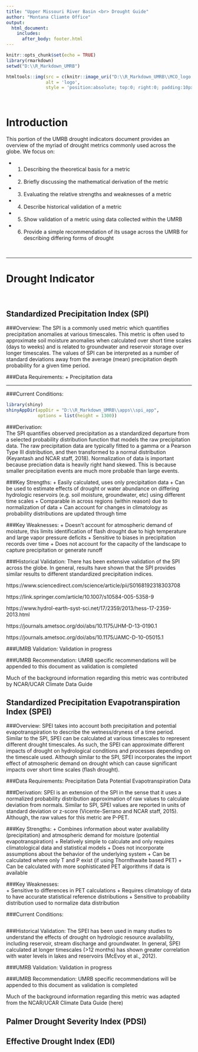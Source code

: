 ```yaml
---
title: "Upper Missouri River Basin <br> Drought Guide"
author: "Montana Cliamte Office"
output:
  html_document:
    includes:
      after_body: footer.html
---
```


```r
knitr::opts_chunk$set(echo = TRUE)
library(rmarkdown)
setwd("D:\\R_Markdown_UMRB")
```

```r
htmltools::img(src = c(knitr::image_uri("D:\\R_Markdown_UMRB\\MCO_logo.svg")), 
               alt = 'logo', 
               style = 'position:absolute; top:0; right:0; padding:10px; width:400px;')
```

<br>

# Introduction

This portion of the UMRB drought indicators document provides an overview of the myriad of drought metrics commonly used across the globe. We focus on: 

  + 1. Describing the theoretical basis for a metric 
  + 2. Briefly discussing the mathematical derivation of the metric 
  + 3. Evaluating the relative strengths and weaknesses of a metric 
  + 4. Describe historical validation of a metric 
  + 5. Show validation of a metric using data collected within the UMRB
  + 6. Provide a simple recommendation of its usage across the UMRB for describing differing forms of drought

<br>

***

# Drought Indicator {.tabset .tabset-fade .tabset-dropdown}

<br>

## **Standardized Precipitation Index (SPI)**

###Overview:
The SPI is a commonly used metric which quantifies precipitation anomalies at various timescales. This metric is often used to approximate soil moisture anomalies when calculated over short time scales (days to weeks) and is related to groundwater and reservoir storage over longer timescales. The values of SPI can be interpreted as a number of standard deviations away from the average (mean) precipitation depth probability for a given time period. 

###Data Requirements: 
  + Precipitation data

***

###Current Conditions:

```r

library(shiny)
shinyAppDir(appDir = "D:\\R_Markdown_UMRB\\apps\\spi_app",
            options = list(height = 1300))

```



###Derivation:  
The SPI quantifies observed precipitation as a standardized departure from a selected probability distribution function that models the raw precipitation data. The raw precipitation data are typically fitted to a gamma or a Pearson Type III distribution, and then transformed to a normal distribution (Keyantash and NCAR staff, 2018). Normalization of data is important because preciation data is heavily right hand skewed. This is because smaller precipitation events are much more probable than large events. 

###Key Strengths:
  + Easily calculated, uses only precipitation data
  + Can be used to estimate effects of drought or water abundance on differing hydrologic reservoirs (e.g. soil moisture, groundwater, etc) using different time scales
  + Comparable in across regions (within reason) due to normalization of data
  + Can account for changes in climatology as probability distributions are updated through time
 
###Key Weaknesses: 
  + Doesn't account for atmospheric demand of moisture, this limits identification of flash drought due to high temperature and large vapor pressure deficits
  + Sensitive to biases in precipitation records over time
  + Does not account for the capacity of the landscape to capture precipitation or generate runoff 


###Historical Validation: 
There has been extensive validation of the SPI across the globe. In general, results have shown that the SPI provides similar results to different standardized precipitation indices. 

https://www.sciencedirect.com/science/article/pii/S0168192318303708

https://link.springer.com/article/10.1007/s10584-005-5358-9

https://www.hydrol-earth-syst-sci.net/17/2359/2013/hess-17-2359-2013.html

https://journals.ametsoc.org/doi/abs/10.1175/JHM-D-13-0190.1

https://journals.ametsoc.org/doi/abs/10.1175/JAMC-D-10-05015.1

###UMRB Validation:
Validation in progress

###UMRB Recommendation:
UMRB specific recommendations will be appended to this document as validation is completed

Much of the background information regarding this metric was contributed by NCAR/UCAR Climate Data Guide



## **Standardized Precipitation Evapotranspiration Index (SPEI)**

###Overview: 
SPEI takes into account both precipitation and potential evapotranspiration to describe the wetness/dryness of a time period. Similar to the SPI, SPEI can be calculated at various timescales to represent different drought timescales. As such, the SPEI can approximate different impacts of drought on hydrological conditions and processes depending on the timescale used. Although similar to the SPI, SPEI incorporates the import effect of atmospheric demand on drought which can cause significant impacts over short time scales (flash drought). 

###Data Requirements: 
Precipitation Data
Potential Evapotranspiration Data

###Derivation: 
SPEI is an extension of the SPI in the sense that it uses a normalized probability distribution approximation of raw values to calculate deviation from normals. Similar to SPI, SPEI values are reported in units of standard deviation or z-score (Vicente-Serrano and NCAR staff, 2015). Although, the raw values for this metric are P-PET. 

###Key Strengths:
  + Combines information about water availability (precipitation) and atmospheric demand for moisture (potential evapotranspiration)
  + Relatively simple to calculate and only requires climatological data and statistical models
  + Does not incorporate assumptions about the behavior of the underlying system
  + Can be calculated where only T and P exist (if using Thornthwaite based PET)
  + Can be calculated with more sophisticated PET algorithms if data is available 

###Key Weaknesses:  
  + Sensitive to differences in PET calculations 
  + Requires climatology of data to have accurate statistical reference distributions
  + Sensitive to probability distribution used to normalize data distribution

###Current Conditions:
```r


```


###Historical Validation:
The SPEI has been used in many studies to understand the effects of drought on hydrologic resource availability, including reservoir, stream discharge and groundwater. In general, SPEI calculated at longer timescales (>12 months) has shown greater correlation with water levels in lakes and reservoirs (McEvoy et al., 2012). 

###UMRB Validation:
Validation in progress

###UMRB Recommendation:
UMRB specific recommendations will be appended to this document as validation is completed

Much of the background information regarding this metric was adapted from the NCAR/UCAR Climate Data Guide (here)


## Palmer Drought Severity Index (PDSI)

## Effective Drought Index (EDI)




